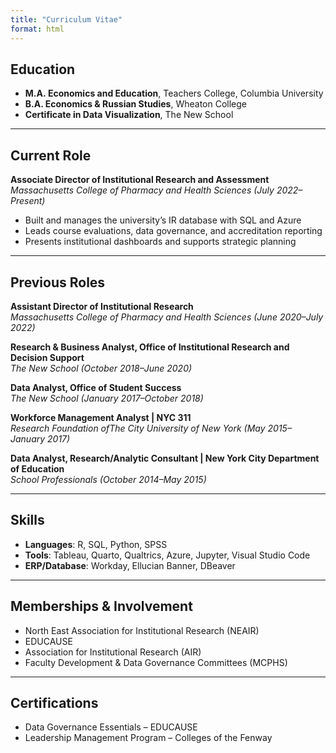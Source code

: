 ```yaml
---
title: "Curriculum Vitae"
format: html
---
```


## Education

- **M.A. Economics and Education**, Teachers College, Columbia University  
- **B.A. Economics & Russian Studies**, Wheaton College  
- **Certificate in Data Visualization**, The New School

---

## Current Role

**Associate Director of Institutional Research and Assessment**  
_Massachusetts College of Pharmacy and Health Sciences (July 2022–Present)_

- Built and manages the university’s IR database with SQL and Azure
- Leads course evaluations, data governance, and accreditation reporting
- Presents institutional dashboards and supports strategic planning

---

## Previous Roles

**Assistant Director of Institutional Research**  
_Massachusetts College of Pharmacy and Health Sciences (June 2020–July 2022)_

**Research & Business Analyst, Office of Institutional Research and Decision Support**  
_The New School (October 2018–June 2020)_

**Data Analyst, Office of Student Success**  
_The New School (January 2017–October 2018)_

**Workforce Management Analyst | NYC 311**  
_Research Foundation ofThe City University of New York (May 2015–January 2017)_

**Data Analyst, Research/Analytic Consultant | New York City Department of Education**  
_School Professionals (October 2014–May 2015)_

---

## Skills

- **Languages**: R, SQL, Python, SPSS  
- **Tools**: Tableau, Quarto, Qualtrics, Azure, Jupyter, Visual Studio Code  
- **ERP/Database**: Workday, Ellucian Banner, DBeaver

---

## Memberships & Involvement

- North East Association for Institutional Research (NEAIR)  
- EDUCAUSE  
- Association for Institutional Research (AIR)  
- Faculty Development & Data Governance Committees (MCPHS)  

---

## Certifications

- Data Governance Essentials – EDUCAUSE  
- Leadership Management Program – Colleges of the Fenway
